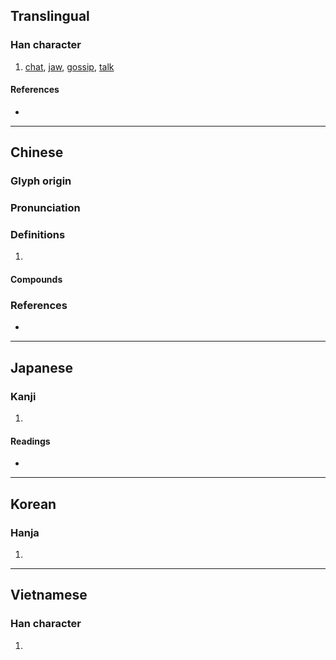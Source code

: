 {{character info/new}}
{{also|唠}}
==Translingual==

===Han character===
{{Han char|rn=30|rad=口|as=12|sn=15|four=69027|canj=RFFS|ids=⿰口勞}}

# [[chat]], [[jaw]], [[gossip]], [[talk]]

====References====
* {{Han ref|kx=0206.280|dkj=04242|hdz=10686.100|uh=562E|ud=22062|bh=BC47|bd=48199}}

----

==Chinese==
{{zh-forms|s=唠}}

===Glyph origin===
{{Han etym}}

===Pronunciation===
{{zh-pron
|m=láo
|c=lou4,lou6
|mn=qz:lô͘/tw,xm,zz:lô/tw:--lo
|mc=y
|oc=y
|cat=
}}

===Definitions===
{{zh-hanzi}}

# {{rfdef|zh}}

====Compounds====
{{zh-der|嘮三叨四|嘮嘮叨叨|嘮嘮|嘮叨|嘮嗑|嘮扯|叨嘮}}

===References===
* {{R:yue:mfccd}}

----

==Japanese==

===Kanji===
{{ja-kanji|grade=|rs=口12}}

# {{defn|lang=ja|sort=口12}}

====Readings====
* {{ja-readings|on=[[とう]] (tō), [[ちょう]] (chō), [[た]] (ta), [[こう]] (kō), [[きょう]] (kyō), [[ろう]] (rō)|kun=[[かまびすしい]] (kamabisushii), [[さけぶ]] (sakebu), [[こえ]] (koe)}}

----

==Korean==

===Hanja===
{{ko-hanja|hangeul=초|rv=cho|mr=ch'o}}

# {{defn|lang=ko|sort=口12}}

----

==Vietnamese==

===Han character===
{{vi-hantu|[[lao]]|rs=口12}}

# {{defn|lang=vi|sort=口12}}